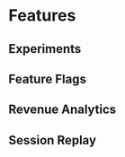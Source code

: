 
# Features

## Experiments

<Cards>
    <Cards.Card
        title="Drive Product Innovation"
        href="/guides/guides-by-use-case/engage-your-users/drive-product-innovation"
    />
</Cards>

## Feature Flags

<Cards>
    <Cards.Card
        title="Ship Features"
        href="/guides/guides-by-use-case/engage-your-users/ship-features"
    />
</Cards>

## Revenue Analytics

<Cards>
    <Cards.Card
        title="Grow Revenue"
        href="/guides/guides-by-use-case/grow-your-usership/grow-revenue"
    />
</Cards>

## Session Replay

<Cards>
    <Cards.Card
        title="See Replays"
        href="/guides/guides-by-use-case/empower-your-team/see-replays"
    />
</Cards>